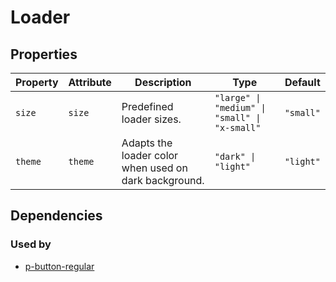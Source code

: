 # Loader



<!-- Auto Generated Below -->


## Properties

| Property | Attribute | Description                                           | Type                                          | Default   |
| -------- | --------- | ----------------------------------------------------- | --------------------------------------------- | --------- |
| `size`   | `size`    | Predefined loader sizes.                              | `"large" \| "medium" \| "small" \| "x-small"` | `"small"` |
| `theme`  | `theme`   | Adapts the loader color when used on dark background. | `"dark" \| "light"`                           | `"light"` |


## Dependencies

### Used by

 - [p-button-regular](#/action/button-regular)
